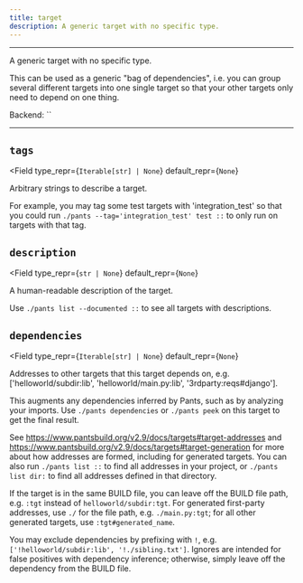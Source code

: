 ```yaml
---
title: target
description: A generic target with no specific type.
---
```



---

A generic target with no specific type.

This can be used as a generic &#x22;bag of dependencies&#x22;, i.e. you can group several different targets into one single target so that your other targets only need to depend on one thing.

Backend: <span className="color--primary">``</span>

---

<span className={styles.options}>

## `tags`

<Field
    type_repr={`Iterable[str] | None`}
    default_repr={`None`}
>

Arbitrary strings to describe a target.

For example, you may tag some test targets with &#x27;integration_test&#x27; so that you could run `./pants --tag='integration_test' test ::` to only run on targets with that tag.

</Field>

## `description`

<Field
    type_repr={`str | None`}
    default_repr={`None`}
>

A human-readable description of the target.

Use `./pants list --documented ::` to see all targets with descriptions.

</Field>

## `dependencies`

<Field
    type_repr={`Iterable[str] | None`}
    default_repr={`None`}
>

Addresses to other targets that this target depends on, e.g. [&#x27;helloworld/subdir:lib&#x27;, &#x27;helloworld/main.py:lib&#x27;, &#x27;3rdparty:reqs#django&#x27;].

This augments any dependencies inferred by Pants, such as by analyzing your imports. Use `./pants dependencies` or `./pants peek` on this target to get the final result.

See https://www.pantsbuild.org/v2.9/docs/targets#target-addresses and https://www.pantsbuild.org/v2.9/docs/targets#target-generation for more about how addresses are formed, including for generated targets. You can also run `./pants list ::` to find all addresses in your project, or `./pants list dir:` to find all addresses defined in that directory.

If the target is in the same BUILD file, you can leave off the BUILD file path, e.g. `:tgt` instead of `helloworld/subdir:tgt`. For generated first-party addresses, use `./` for the file path, e.g. `./main.py:tgt`; for all other generated targets, use `:tgt#generated_name`.

You may exclude dependencies by prefixing with `!`, e.g. `['!helloworld/subdir:lib', '!./sibling.txt']`. Ignores are intended for false positives with dependency inference; otherwise, simply leave off the dependency from the BUILD file.

</Field>

</span>
